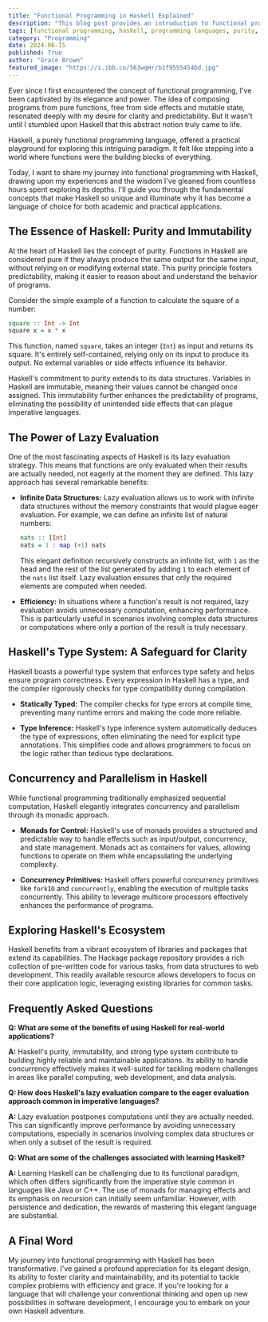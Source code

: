 ```yaml
---
title: "Functional Programming in Haskell Explained"
description: "This blog post provides an introduction to functional programming with Haskell, highlighting its key features like purity, immutability, lazy evaluation, and its powerful type system. It explores how these concepts contribute to writing clear, maintainable, and efficient code."
tags: [functional programming, haskell, programming languages, purity, immutability, lazy evaluation, type system, concurrency, parallelism, monads, beginner, guide, tutorial]
category: "Programming"
date: 2024-06-15
published: True
author: "Grace Brown"
featured_image: "https://i.ibb.co/563wqHr/b1f9555454bd.jpg"
---
```



Ever since I first encountered the concept of functional programming, I've been captivated by its elegance and power. The idea of composing programs from pure functions, free from side effects and mutable state, resonated deeply with my desire for clarity and predictability. But it wasn't until I stumbled upon Haskell that this abstract notion truly came to life.  

Haskell, a purely functional programming language, offered a practical playground for exploring this intriguing paradigm. It felt like stepping into a world where functions were the building blocks of everything.  

Today, I want to share my journey into functional programming with Haskell, drawing upon my experiences and the wisdom I've gleaned from countless hours spent exploring its depths. I'll guide you through the fundamental concepts that make Haskell so unique and illuminate why it has become a language of choice for both academic and practical applications.

## The Essence of Haskell: Purity and Immutability

At the heart of Haskell lies the concept of purity. Functions in Haskell are considered pure if they always produce the same output for the same input, without relying on or modifying external state. This purity principle fosters predictability, making it easier to reason about and understand the behavior of programs. 

Consider the simple example of a function to calculate the square of a number:

```haskell
square :: Int -> Int
square x = x * x 
```

This function, named `square`, takes an integer (`Int`) as input and returns its square.  It's entirely self-contained, relying only on its input to produce its output. No external variables or side effects influence its behavior. 

Haskell's commitment to purity extends to its data structures. Variables in Haskell are immutable, meaning their values cannot be changed once assigned.  This immutability further enhances the predictability of programs, eliminating the possibility of unintended side effects that can plague imperative languages.

## The Power of Lazy Evaluation

One of the most fascinating aspects of Haskell is its lazy evaluation strategy.  This means that functions are only evaluated when their results are actually needed, not eagerly at the moment they are defined. This lazy approach has several remarkable benefits:

- **Infinite Data Structures:**  Lazy evaluation allows us to work with infinite data structures without the memory constraints that would plague eager evaluation.  For example, we can define an infinite list of natural numbers:

  ```haskell
  nats :: [Int]
  nats = 1 : map (+1) nats
  ```

  This elegant definition recursively constructs an infinite list, with `1` as the head and the rest of the list generated by adding `1` to each element of the `nats` list itself.  Lazy evaluation ensures that only the required elements are computed when needed.

- **Efficiency:**  In situations where a function's result is not required, lazy evaluation avoids unnecessary computation, enhancing performance. This is particularly useful in scenarios involving complex data structures or computations where only a portion of the result is truly necessary.

## Haskell's Type System: A Safeguard for Clarity

Haskell boasts a powerful type system that enforces type safety and helps ensure program correctness.  Every expression in Haskell has a type, and the compiler rigorously checks for type compatibility during compilation.  

- **Statically Typed:** The compiler checks for type errors at compile time, preventing many runtime errors and making the code more reliable.

- **Type Inference:**  Haskell's type inference system automatically deduces the type of expressions, often eliminating the need for explicit type annotations. This simplifies code and allows programmers to focus on the logic rather than tedious type declarations.

## Concurrency and Parallelism in Haskell

While functional programming traditionally emphasized sequential computation, Haskell elegantly integrates concurrency and parallelism through its monadic approach.  

- **Monads for Control:** Haskell's use of monads provides a structured and predictable way to handle effects such as input/output, concurrency, and state management. Monads act as containers for values, allowing functions to operate on them while encapsulating the underlying complexity.

- **Concurrency Primitives:** Haskell offers powerful concurrency primitives like `forkIO` and `concurrently`, enabling the execution of multiple tasks concurrently.  This ability to leverage multicore processors effectively enhances the performance of programs.

## Exploring Haskell's Ecosystem

Haskell benefits from a vibrant ecosystem of libraries and packages that extend its capabilities. The Hackage package repository provides a rich collection of pre-written code for various tasks, from data structures to web development.  This readily available resource allows developers to focus on their core application logic, leveraging existing libraries for common tasks.

## Frequently Asked Questions

**Q: What are some of the benefits of using Haskell for real-world applications?**

**A:** Haskell's purity, immutability, and strong type system contribute to building highly reliable and maintainable applications.  Its ability to handle concurrency effectively makes it well-suited for tackling modern challenges in areas like parallel computing, web development, and data analysis.

**Q:  How does Haskell's lazy evaluation compare to the eager evaluation approach common in imperative languages?**

**A:** Lazy evaluation postpones computations until they are actually needed.  This can significantly improve performance by avoiding unnecessary computations, especially in scenarios involving complex data structures or when only a subset of the result is required.

**Q:  What are some of the challenges associated with learning Haskell?**

**A:** Learning Haskell can be challenging due to its functional paradigm, which often differs significantly from the imperative style common in languages like Java or C++. The use of monads for managing effects and its emphasis on recursion can initially seem unfamiliar. However, with persistence and dedication, the rewards of mastering this elegant language are substantial.

## A Final Word

My journey into functional programming with Haskell has been transformative.  I've gained a profound appreciation for its elegant design, its ability to foster clarity and maintainability, and its potential to tackle complex problems with efficiency and grace.  If you're looking for a language that will challenge your conventional thinking and open up new possibilities in software development, I encourage you to embark on your own Haskell adventure. 